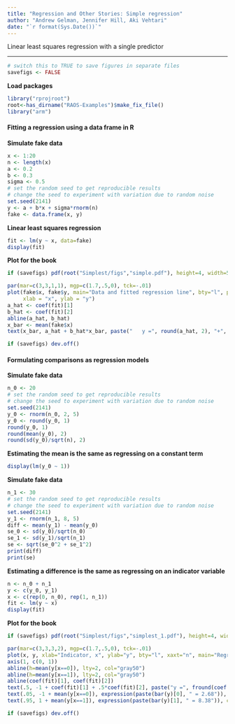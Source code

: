 ```yaml
---
title: "Regression and Other Stories: Simple regression"
author: "Andrew Gelman, Jennifer Hill, Aki Vehtari"
date: "`r format(Sys.Date())`"
---
```

Linear least squares regression with a single predictor

-------------


```r
# switch this to TRUE to save figures in separate files
savefigs <- FALSE
```

**Load packages**

```r
library("rprojroot")
root<-has_dirname("RAOS-Examples")$make_fix_file()
library("arm")
```

#### Fitting a regression using a data frame in R

**Simulate fake data**

```r
x <- 1:20
n <- length(x)
a <- 0.2
b <- 0.3
sigma <- 0.5
# set the random seed to get reproducible results
# change the seed to experiment with variation due to random noise
set.seed(2141) 
y <- a + b*x + sigma*rnorm(n)
fake <- data.frame(x, y)
```

**Linear least squares regression**

```r
fit <- lm(y ~ x, data=fake)
display(fit)
```

**Plot for the book**

```r
if (savefigs) pdf(root("Simplest/figs","simple.pdf"), height=4, width=5.5)
```
```r
par(mar=c(3,3,1,1), mgp=c(1.7,.5,0), tck=-.01)
plot(fake$x, fake$y, main="Data and fitted regression line", bty="l", pch=20,
     xlab = "x", ylab = "y")
a_hat <- coef(fit)[1]
b_hat <- coef(fit)[2]
abline(a_hat, b_hat)
x_bar <- mean(fake$x)
text(x_bar, a_hat + b_hat*x_bar, paste("   y =", round(a_hat, 2), "+", round(b_hat, 2), "* x"), adj=0)
```
```r
if (savefigs) dev.off()
```

#### Formulating comparisons as regression models

**Simulate fake data**

```r
n_0 <- 20
# set the random seed to get reproducible results
# change the seed to experiment with variation due to random noise
set.seed(2141)
y_0 <- rnorm(n_0, 2, 5)
y_0 <- round(y_0, 1)
round(y_0, 1)
round(mean(y_0), 2)
round(sd(y_0)/sqrt(n), 2)
```

**Estimating the mean is the same as regressing on a constant term**

```r
display(lm(y_0 ~ 1))
```

**Simulate fake data**

```r
n_1 <- 30
# set the random seed to get reproducible results
# change the seed to experiment with variation due to random noise
set.seed(2141)
y_1 <- rnorm(n_1, 8, 5)
diff <- mean(y_1) - mean(y_0)
se_0 <- sd(y_0)/sqrt(n_0)
se_1 <- sd(y_1)/sqrt(n_1)
se <- sqrt(se_0^2 + se_1^2)
print(diff)
print(se)
```

**Estimating a difference is the same as regressing on an indicator variable**

```r
n <- n_0 + n_1
y <- c(y_0, y_1)
x <- c(rep(0, n_0), rep(1, n_1))
fit <- lm(y ~ x)
display(fit)
```

**Plot for the book**

```r
if (savefigs) pdf(root("Simplest/figs","simplest_1.pdf"), height=4, width=5)
```
```r
par(mar=c(3,3,3,2), mgp=c(1.7,.5,0), tck=-.01)
plot(x, y, xlab="Indicator, x", ylab="y", bty="l", xaxt="n", main="Regression on an indicator is the same\nas computing a difference in means",  pch=19, cex=.5)
axis(1, c(0, 1))
abline(h=mean(y[x==0]), lty=2, col="gray50")
abline(h=mean(y[x==1]), lty=2, col="gray50")
abline(coef(fit)[1], coef(fit)[2])
text(.5, -1 + coef(fit)[1] + .5*coef(fit)[2], paste("y =", fround(coef(fit)[1], 2), "+", fround(coef(fit)[2], 2), "x"), cex=.9, adj=0)
text(.05, -1 + mean(y[x==0]), expression(paste(bar(y)[0], " = 2.68")), col="gray30", cex=.9, adj=0)
text(.95, 1 + mean(y[x==1]), expression(paste(bar(y)[1], " = 8.38")), col="gray30", cex=.9, adj=1)
```
```r
if (savefigs) dev.off()
```

